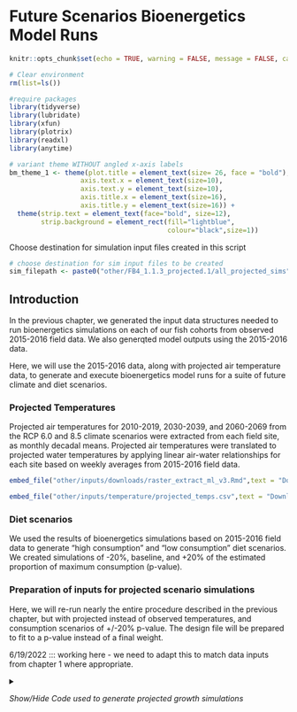 # Future Scenarios Bioenergetics Model Runs

```r
knitr::opts_chunk$set(echo = TRUE, warning = FALSE, message = FALSE, cache=TRUE, collapse=TRUE)
```

```r
# Clear environment
rm(list=ls())

#require packages
library(tidyverse)
library(lubridate)
library(xfun)
library(plotrix)
library(readxl)
library(anytime)

# variant theme WITHOUT angled x-axis labels
bm_theme_1 <- theme(plot.title = element_text(size= 26, face = "bold"),        # plot title
                  axis.text.x = element_text(size=10),
                  axis.text.y = element_text(size=10),                       # x axis text
                  axis.title.x = element_text(size=16),                      # x axis title
                  axis.title.y = element_text(size=16)) +                    # y axis title
  theme(strip.text = element_text(face="bold", size=12),
        strip.background = element_rect(fill="lightblue", 
                                        colour="black",size=1)) 

```

Choose destination for simulation input files created in this script
```r
# choose destination for sim input files to be created
sim_filepath <- paste0("other/FB4_1.1.3_projected.1/all_projected_sims")

```


## Introduction

In the previous chapter, we generated the input data structures needed to run bioenergetics simulations on each of our fish cohorts from observed 2015-2016 field data. We also generqted model outputs using the 2015-2016 data.

Here, we will use the 2015-2016 data, along with projected air temperature data, to generate and execute bioenergetics model runs for a suite of future climate and diet scenarios.

### Projected Temperatures

Projected air temperatures for 2010-2019, 2030-2039, and 2060-2069 from the RCP 6.0 and 8.5 climate scenarios were extracted from each field site, as monthly decadal means. Projected air temperatures were translated to projected water temperatures by applying linear air-water relationships for each site based on weekly averages from 2015-2016 field data.

```r
embed_file("other/inputs/downloads/raster_extract_ml_v3.Rmd",text = "Download draft of methods used to generate projected water temperatures")

```

```r
embed_file("other/inputs/temperature/projected_temps.csv",text = "Download projected air and water temperatures")
```


### Diet scenarios 

We used the results of bioenergetics simulations based on 2015-2016 field data to generate "high consumption" and "low consumption" diet scenarios. We created simulations of -20%, baseline, and +20% of the estimated proportion of maximum consumption (p-value).


### Preparation of inputs for projected scenario simulations

Here, we will re-run nearly the entire procedure described in the previous chapter, but with projected instead of observed temperatures, and consumption scenarios of +/-20% p-value. The design file will be prepared to fit to a p-value instead of a final weight.

6/19/2022 ::: working here - we need to adapt this to match data inputs from chapter 1 where appropriate.

<details>

<summary>

*Show/Hide Code used to generate projected growth simulations*

</summary>


<br>

Choose destination for simulation input files created in this script
```r
# choose destination for sim input files to be created
sim_filepath <- "kenai_juv_salmon_growth_analyses/other/FB4_1.1.3_projected"

```


#### Temperature

Import projected daily mean temperatures for each site/year from google sheet output of "air_water_temps.Rmd"

```r

# 6/19/2022 - from a coding standpoint, re-running all this old code is an atrocious choice. Proceeding as such due to time constraints.


# import daily mean site temperatures
## we will use this structure to match to our projected temps, removing 2015-2016 temperatures later
daily_mean_temps <- read.csv("other/inputs/temperature/observed_water_temp/daily_temp_metrics.csv") %>%
  select(Stream_Name,Site,year,Date,doy,daily_avg_temp) %>% 
  rename(site = Site) %>%
  transform(year = as.factor(year)) %>%
  mutate(month = month(Date)) 

# Projected temperatures are at scale of month/decade/site.  We need to get a projected temp associated w/ each SimDay in present-day sim structure.

# read in projected water temperatures
projected_temps <- read.csv("other/inputs/temperature/projected_temps.csv") %>%
  # remove unneeded columns
  select(-X,-proj_air_Temp_C,-sens_slope,-sens_int,-r_sq,-n_weeks) %>%
  # fix scenario name column
  transform(scenario = str_replace(scenario,"sres","")) %>%
  # select
  select(scenario,decade,month,Site,proj_h2o_Temp_C) %>%
  rename(site = Site) %>%
  # calculate decadal averages for each site/month
  group_by(scenario,decade,site,month) %>%
  summarise(proj_dec_h2o_Temp = mean(proj_h2o_Temp_C),
            h2o_se = std.error(proj_h2o_Temp_C, na.rm = T)) %>%
  mutate(scenario_period = paste0(scenario,"_",decade))


# join projected temperatures to dataframe used for present-day temps
daily_mean_temps <- left_join(daily_mean_temps,projected_temps,by = c("site","month")) %>%
  # replace present-day temperatures with future projected temperatures
  select(-daily_avg_temp) %>%
  select(scenario_period,Stream_Name,site,year,Date,doy,proj_dec_h2o_Temp) %>%
  rename(daily_avg_temp = proj_dec_h2o_Temp)

# temperature dataframe now contains daily inputs from projected/downsacaled temperatures!

# what is the final day with daily air temperature inputs common  to all sites among both years?
z <- daily_mean_temps %>%
  group_by(site,year) %>%
  summarise(min_date = min(Date),
            max_date = max(Date)) %>%
  ungroup() %>%
  summarise(max_mindate = max(min_date),
            min_maxdate = min(max_date))

# julian day with air tempeature inputs common to all sites among both years
yday(z$max_mindate)
yday(z$min_maxdate)

```

Day 232 (Aug 20th) is the latest date with air temperature inputs common to both years

<br>

#### Diet Inputs

For scenarios involving future projections, we will use the same wet masses of prey items calculated in the previous chapter (2015-2016 growth simulations). 


```r
# download wet mass of each prey item assigned to each fish
dir <- "other/outputs/fish_prey_wet_mass.csv"
diet <- read.csv(dir)
embed_file(dir,text = "Download full table of prey wet mass from each fish")
```

<br>

### Define scale of diet and growth input pooling/segregation

We will group fish growth simulation inputs at the space/time scale of:

-   Individual River (pool data among sites within each river)

-   Species (segregate Chinook vs coho)

-   Fish age (age 0 vs 1)


Diet data is pooled at the scale of spp, age, watershed.

For example, an individual cohort of fish could be "Beaver Creek Age 1 Coho" for each simulation (diet/climate)

<details>

<summary>

*Show/Hide Code*

</summary>

```r

#create sum of pooled prey DM for each prey category by fish species and sample event 
wm_sum_by_event <- diet %>%
  
  # choose level of diet input segregation here
  group_by(
    #year,
    #Hydrologic.Segment,
    #season,
    river,
    spp,
    PreyCategory_ED,
    age) %>%
  summarise(sum(wm_mg)) %>%
  rename(wm_sum =`sum(wm_mg)`) %>%
  spread(PreyCategory_ED,wm_sum) %>%
  rowwise() %>%
  # create column for summed dry mass of all prey categories
  mutate(wm_tot = sum(InvertTerrestrial,
                      InvertAquatic_AqOrigin,
                      InvertTerrestrial_AqOrigin,
                      FishEggs,    
                      SalmonEggs, 
                      na.rm = TRUE)) %>%
  mutate(FishEggs = FishEggs/wm_tot,
         # change prey quantities to relative proportions by category
         InvertAquatic_AqOrigin = InvertAquatic_AqOrigin/wm_tot,  
         InvertTerrestrial = InvertTerrestrial/wm_tot,
         InvertTerrestrial_AqOrigin = InvertTerrestrial_AqOrigin/wm_tot,
         SalmonEggs = SalmonEggs/wm_tot) %>%
  rename(Stream_Name = river) %>%
  select(-wm_tot) %>%
  # show only 3 decimal places
  mutate(across(where(is.numeric), round, 3))

```

</details>

<br>

```r
write.csv(wm_sum_by_event,"other/outputs/diet/wet_mass_diet_proportions.csv",row.names = F)

embed_file("other/outputs/diet/wet_mass_diet_proportions.csv",text = "Download wet mass diet proportions by prey category for each fish cohort.")
```

<br>


##### d.) Define temporal extents of simulations
```r
# Define temporal extents of proposed simulations

# NOTE 1/22/18: this code also exists as a script at "/Users/bmeyer/Google Drive/Thesis/R Analysis/Thesis Analyses R Project/Overall_scripts_2015_2016/sampling_periods.R".  Attempted to just source("\path") this script in to the markdown document but, 'source' function prevents knitting through markdown for some reason.  

# define locations of needed spreadsheets w/ diet data
SCTC2015 <- "other/inputs/diet_size_other/2015 EPSCoR SCTC.xlsx"
SCTC2016 <- "other/inputs/diet_size_other/2016_EPSCoR_Aquatic_Ecology_Database.xlsx"

############
#
# 2015
#
###########

#read in specific worksheet containing fishing data
effort2015 <- read_excel(SCTC2015, sheet ="B Fishing Data",skip=2) %>%
  #rename needed columns  
  rename(site.id=Site_ID,
         sample.event=Sample_Event) %>%
  
  #select desired columns
  select(site.id,Reach,River,sample.event,sample.event.num,deploy_dt,collect_dt) %>%
  
  #filter out blanks
  filter(!is.na(sample.event)) %>%
  
  # transform columns to desired classes
  transform(site.id=as.factor(site.id),
            sample.event=as.factor(sample.event),
            sample.event.num=as.factor(sample.event.num)) 


###################
#
# 2016
#
###################

#read in specific worksheet containing fishing data
effort2016 <- read_excel(SCTC2016, sheet = "B Fishing Data",skip=2) %>%
  
  #rename needed columns  
  rename(site.id=Site_ID,
         sample.event=Sample_Event) %>%
  
  #select desired columns
  select(site.id,Reach,River,sample.event,sample.event.num,deploy_dt,collect_dt) %>%
  
  #filter our blanks
  filter(!is.na(sample.event)) %>%
  
  # transform columns to desired classes
  transform(site.id=as.factor(site.id),
            sample.event=as.factor(sample.event),
            sample.event.num=as.factor(sample.event.num)) 


# bind 2015 & 2016 data; format datetimes
effort <- bind_rows(effort2015,effort2016) %>%
  transform(collect_dt = anytime(collect_dt),
            deploy_dt = anytime(deploy_dt)) %>%
  mutate(year = year(collect_dt)) %>%
  mutate(site = paste(Reach,River)) %>%
  filter(site != "Upper Ptarmigan Creek")

rm(effort2015,effort2016)
```

<br> HERE

B.) Simulation extents segregated by site
```r

# Define Temporal Extents of proposed simulations 

# "Simulation" temporal extent 
# Time period from first date of each season to first date of following season
## (for projected sims, earliest sample date between both years to latest sample date)

# prepare data to tibble form
sim_extents_by_site <- effort %>% 
  group_by(River,site, year,sample.event,sample.event.num) %>% 
  nest() %>% 
  mutate(season.start = map_dbl(data, ~min(.$deploy_dt)),
         season.end = map_dbl(data, ~min(.$deploy_dt))
         ) %>%
  transform(season.start = anytime(season.start),
            season.end = anytime(season.end)) %>%
  arrange(site,year,sample.event) 

# prepare data such that end of one season is beginning of next
t15 <- sim_extents_by_site %>% 
  filter(year == 2015) %>%
  mutate(season.end_x = lead(season.end)) %>%
  select(-season.end) %>%
  arrange(River,year,sample.event)

t16 <- sim_extents_by_site %>% 
  filter(year == 2016) %>%
  mutate(season.end_x = lead(season.end)) %>%
  select(-season.end) %>%
  arrange(River,year,sample.event)

# prepare data such that final season of each year has duration of 30 days.
# 2015 had 3 seasons, 2016 had 4 seasons.

t_end15 <- t15 %>%
  filter(sample.event.num == 3) %>%
  mutate(season.end = season.start + days(30)) %>%
  select(-season.end_x)

t_end16 <- t16 %>%
  filter(sample.event.num == 4) %>%
  mutate(season.end = season.start + days(30)) %>%
  select(-season.end_x)

t_end15_1 <- t15 %>%
  filter(sample.event.num != 3) %>%
  rename(season.end = season.end_x)

t_end16_1 <- t16 %>%
  filter(sample.event.num != 4) %>%
  rename(season.end = season.end_x) %>%
  filter(sample.event != "MPC-2016-3")

# NOTE: there was no 4th visit in 2016 to Middle Ptarmigan Creek due to logistical reasons and low CPUE.  Final season temporal extent is manually assigned here
mpc_2016_3 <- t16 %>%
  filter(sample.event == "MPC-2016-3") %>%
  select(-season.end_x) %>%
  mutate(season.end = season.start + days(30))

# final version of simulation extents
sim_extents_by_site <- bind_rows(t_end15_1,t_end15,t_end16_1,t_end16,mpc_2016_3) %>%
  rename(Stream_Name = River,
         sim.start = season.start,
         sim.end = season.end) %>%
  transform(year = as.factor(year)) %>%
  mutate(season = fct_recode(as.factor(sample.event.num), #code sampling events as seasons
                             "Early Summer"="1", 
                             "Mid-Summer" = "2",
                             "Late Summer" ="3",
                             "Fall" = "4")) %>%
  select(-data) %>%
  mutate(days = round(sim.end - sim.start))

# remove temporary objects
rm(t_end15,t_end15_1,t_end16,t_end16_1,mpc_2016_3)

# 6/4/19 edits: get duration of days from earliest to latest doy site visits
sim_extents_by_stream1 <- sim_extents_by_site %>%
  group_by(Stream_Name,site) %>%
  mutate(sim.start.doy = yday(sim.start),
         sim.end.doy = yday(sim.end)) %>%
  summarise(sim.start1 = min(sim.start.doy),
            sim.end1 = max(sim.end.doy)) %>%
  mutate(days = sim.end1 - sim.start1) %>%
  rename(sim.start = sim.start1,
         sim.end = sim.end1)

```

<br>

```r
# match temporal extent of simulated diet proportion data to simulation date if it exists. 
diet_prop_seasons <- left_join(wm_sum_by_event,sim_extents_by_stream1) %>%
  #select(-`<NA>`) %>%
  transform(days = as.double(days))

```

<br>

We want each sim to be the duration of earliest site visit a consistent end date, and for diet props to be the mean of all sample events for that drainage by spp/age.

```r

# extend diet props down length of season
# diet proportions are static throughout season for now, can consider other approaches later
sim_diet_days <- diet_prop_seasons[rep(seq_len(nrow(diet_prop_seasons)),diet_prop_seasons[,"days"]), ]

# add a row # ("SimDay") per row within each desired sim group, 
sim_diet_days <- sim_diet_days %>%
  mutate(sim_name = paste0(site,"_",
                           spp,"_",
                           "Age","_",
                           age)) %>%
  group_by(sim_name) %>%
  mutate(SimDay = row_number()) 

```

<br>



```r
# In the following chapter, we will need a way to match up the generic sim temporal extent data (Day 1 --> Day Y) with the actual julian days (Day X --> Day Y). Here we will export such a csv table for later use.

sim_days_tbl <- sim_diet_days %>%
  select(sim.start,sim.end,sim_name,SimDay)
write.csv(sim_days_tbl,"other/outputs/sim_days_tbl.csv", row.names = F)

```




```r
# join daily mean temperatures with diet proportions

# 1.) create sim_diet_days object with identical diet props for each iteration of scenario_decade

sim_diet_days_2030_rcp60 <- sim_diet_days %>%
  mutate(scenario_period = "rcp60_2030_2039")

sim_diet_days_2030_rcp85 <- sim_diet_days %>%
  mutate(scenario_period = "rcp85_2030_2039")

sim_diet_days_2060_rcp60 <- sim_diet_days %>%
  mutate(scenario_period = "rcp60_2060_2069")

sim_diet_days_2060_rcp85 <- sim_diet_days %>%
  mutate(scenario_period = "rcp85_2060_2069")

sim_diet_days_2010_rcp60 <- sim_diet_days %>%
  mutate(scenario_period = "rcp60_2010_2019")

sim_diet_days_2010_rcp85 <- sim_diet_days %>%
  mutate(scenario_period = "rcp85_2010_2019")

sim_diet_days <- bind_rows(sim_diet_days_2030_rcp60,
               sim_diet_days_2030_rcp85,
               sim_diet_days_2060_rcp60,
               sim_diet_days_2060_rcp85,
               sim_diet_days_2010_rcp60,
               sim_diet_days_2010_rcp85) %>%
  # create doy column
  mutate(doy = sim.start + SimDay)


# we only need one year of the dataframe "daily_mean_temps"
daily_mean_temps <- daily_mean_temps %>%
  mutate(year = year(Date)) %>%
  filter(year == 2016) %>%
  select(-year) %>%
  mutate_all(funs(str_replace(., "_2010", "_2010_2019"))) %>%
  mutate_all(funs(str_replace(., "_2030", "_2030_2039"))) %>%
  mutate_all(funs(str_replace(., "_2060", "_2060_2069"))) %>%
  transform(doy = as.numeric(doy))


```




```r

# join downscaled/projected temps to diet data frame

## first: prepare projected temperatures to be joined by MONTH instead of day, so that temporal extent of temps and diet data can match
daily_mean_temps %<>%
  mutate(month = month(Date)) %>%
  select(-Date,-doy) %>%
  distinct()

## next: prep sim_diet_days to be joined to projected temps by month
## we need sim_diet_days to retain a date so we can extract a month
## create month column
library(magrittr)

sim_diet_days %<>%
  mutate(date = as.Date(doy,origin = as.Date("2015-01-01")),
         month = month(date),
         doy = yday(date)) %>%
  select(-doy,-date)

## join diet data and projected temp data
sim_diet_days  <- left_join(sim_diet_days,daily_mean_temps, by=c("site",
                                                                 "scenario_period",
                                                                 "month",
                                                                 "Stream_Name")) %>%
  rename(avg_temp = daily_avg_temp) %>%
  # eliminate instances where paired diet data does not exist with temp data
  filter(!is.na(avg_temp))

# remove extraneous dfs
rm(sim_diet_days_2030_rcp60, sim_diet_days_2030_rcp85, sim_diet_days_2060_rcp60, sim_diet_days_2060_rcp85, sim_diet_days_2010_rcp60, sim_diet_days_2010_rcp85)

```


On 6/24/2022 when attempting to use FB4 v1.1.3 to run projected simulations, the app will not proceed after simulation #18. The reason appears to be that within some main input folders, there is a mismatch between the extent of diet sim data and temp sim data. We want to get these two temporal extents to match... 

These instances occur because in some cases observed water/air temp data did not extend in to late summer, whereas projected data can.

Modified/resolved 6/24/2022, joined diet to data by month instead of day.

```r
# export table of diet proportions for each cohort for table 2 in ms
diet_prop_tbl <- sim_diet_days %>%
  ungroup() %>%
  filter(age != 2) %>%
  select(Stream_Name,spp,age,
         FishEggs,InvertAquatic_AqOrigin,
         InvertTerrestrial,InvertTerrestrial_AqOrigin,
         SalmonEggs) %>%
  distinct()

# export table
write.csv(diet_prop_tbl,"other/outputs/diet_props_tbl2.csv",row.names = F)
```

<br>



```r

 # arrange and rename columns to format identical as in "InputFileTemplate" for bioenergetics modeling
sim_diet_days <- sim_diet_days %>%
  rename(diet1 = FishEggs,
         diet2 = InvertAquatic_AqOrigin,
         diet3 = InvertTerrestrial,
         diet4 = InvertTerrestrial_AqOrigin,
         diet5 = SalmonEggs,
         Temp = avg_temp) %>%
  # add in blank columns 7-10 to match InputFileTemplate format
  mutate(diet6 = 0,
         diet7 = 0,
         diet8 = 0,
         diet9 = 0,
         diet10 = 0) %>%
  # select desired columns  
  select(SimDay,Temp,
         contains("Diet"),
         sim_name,spp,scenario_period) %>%
  # ensure that list of dataframes and list of dataframe names match up order in next step
  arrange(sim_name) %>%
  # round decimals to two digits
  mutate_if(is.numeric, funs(round(., 1))) %>%
  # filter out simulation days with no temperature data; trim lengths of sims to days w/ sims
  filter(!is.na(Temp)) 
  
#replace all NA's with 0's
sim_diet_days[is.na(sim_diet_days)] <- 0

# eliminate simulations where diet inputs are all zeros (not possible to run a simulation)
# a.) create dataframe that conatins sim names with zero diet content
#zero_sims <- sim_diet_days %>%
# select(-spp) %>%
#  group_by(sim_name) %>% 
#  #summarise_each(funs(sum)) %>%
#  # sum across columns with diet proportions
#  mutate(sum = select(diet1,diet2) %>% apply(1, sum, na.rm=TRUE))
#  mutate(diet_prop_sum = rowSums(diet1,diet2,diet3,diet4,diet5,diet6,diet7,diet8,diet9,diet10, na.rm = T)) %>%
#  select(sim_name, diet_prop_sum) %>%
  # filter to create dataframe of simulations with zero diet content
#  filter(diet_prop_sum == 0)



# export names of simulations with zero diet mass to google sheet for later reference

# code below hastagged out b/c there are already no samples included w/ zero diet mass

## remove any existing googlesheet resulting from previous runs of this script
#zero_sims_gs <- gs_title("zero_diet_mass_sims")
#gs_delete(zero_sims_gs)
## write new sheet with data
#gs_new("zero_diet_mass_sims", input = zero_sims)

# b.) use above table to remove simulatins with zero diet content
#sim_diet_days <- anti_join(sim_diet_days,zero_sims)

# correct SimDay assignment column...
sim_diet_days <- sim_diet_days %>%
  select(-SimDay) %>%
  group_by(sim_name,scenario_period,spp) %>%
  mutate(SimDay = row_number()) %>%
  # arrange columns in desired order
    select(SimDay,Temp,diet1,diet2,diet3,diet4,diet5,diet6,diet7,diet8,diet9,diet10,sim_name,spp,scenario_period)

```

```r
# How many simulations included?
#(n_sims <- nrow(sim_size_inputs_list))

```
There are `r n_sims` distinct simulations included in bioenergetics modeling efforts.


Alter sim names to specify decade, scenario, and diet inputs of simulations
```r
# 
sim_diet_days <- sim_diet_days %>%
  ungroup() %>%
  mutate(sim_name = paste0(scenario_period,"_",sim_name)) %>%
  select(-scenario_period) 

```


<br> working down from here

a.) water temperature csv file export prep

```r

# export water temperature csv files

## select desired variables
watertemps <- sim_diet_days %>%
  select(SimDay,Temp,sim_name,spp) %>%
  rename(day = SimDay,
         temperature = Temp) %>%
#recreate grouping variable
  group_by(sim_name)

# create individual dataframes for each species
watertemps_coho <- watertemps %>%
  filter(spp == "Coho") %>%
  select(-spp)

watertemps_chnk <- watertemps %>%
  filter(spp == "Chinook") %>%
  select(-spp)

# split up all data in to lists of individual simulations by year, river, species, age, and season
watertemps_list_coho <- split.data.frame(watertemps_coho, watertemps_coho$sim_name)
watertemps_list_chnk <- split.data.frame(watertemps_chnk, watertemps_chnk$sim_name)

# remove column containing name of simulation from all objects in list
watertemps_list_coho <- lapply(watertemps_list_coho, function(x) x[!(names(x) %in% c("sim_name"))])
watertemps_list_chnk <- lapply(watertemps_list_chnk, function(x) x[!(names(x) %in% c("sim_name"))])

```

<br>

b.) diet proportion csv file export prep
```r

# export diet proportion csv files

## select desired variables
dietprops <- sim_diet_days %>%
  select(-Temp) %>%
  rename(day = SimDay) %>%
#recreate grouping variable
  group_by(sim_name)

# create individual dataframes for each species
dietprops_coho <- dietprops %>%
  filter(spp == "Coho") %>%
  select(-spp)

dietprops_chnk <- dietprops %>%
  filter(spp == "Chinook") %>%
  select(-spp)

# split up all data in to lists of individual simulations by year, river, species, age, and season
dietprops_list_coho <- split.data.frame(dietprops_coho, dietprops_coho$sim_name)
dietprops_list_chnk <- split.data.frame(dietprops_chnk, dietprops_chnk$sim_name)

# remove column containing name of simulation from all objects in list
dietprops_list_coho <- lapply(dietprops_list_coho, function(x) x[!(names(x) %in% c("sim_name"))])
dietprops_list_chnk <- lapply(dietprops_list_chnk, function(x) x[!(names(x) %in% c("sim_name"))])

```

<br>

```r
sim_filepath <- "other/FB4_1.1.3_projected.1/all_projected_sims"

# eliminate overall existing directory and contents if applicable
unlink(sim_filepath, recursive = T)

# create overall directory destination for input files
dir.create(sim_filepath)

# name directory paths
chnk_dir <- paste0(sim_filepath,"/","chnk","/")
coho_dir <- paste0(sim_filepath,"/","coho","/")

# create directory destinations for input files
dir.create(chnk_dir)
dir.create(coho_dir)

```

<br>

# export chinook diet proportions to csv files
```r

# get names of all simulations in a list
dietprops_names_chnk <- dietprops_chnk %>%
  select(sim_name) %>%
  distinct()
dietprops_names_chnk <- as.list(dietprops_names_chnk)

# create sub-directory for each simulation
## get simulation names
### chinook
dietprops_names_chnk <- as.data.frame(dietprops_names_chnk) %>%
  mutate(folder_dir = paste0(chnk_dir,sim_name),
         diet_csv_dir1 = paste0(chnk_dir,"Diet_prop_",sim_name,".csv"), 
         diet_csv_dir2 = paste0(folder_dir,"/","Diet_prop_",sim_name,".csv"),
         diet_csv_dir3 = paste0(folder_dir,"/","Diet_prop",".csv"))

# create individual folders named after each simulation
Map(dir.create,
    dietprops_names_chnk$folder_dir)

# write diet proportion csv files
mapply(write.table,row.names = F, sep=",",
       dietprops_list_chnk, file = paste0(chnk_dir,"Diet_prop","_", names(dietprops_list_chnk),".csv"))

# move output files from chnk directory to individual simulation folders
Map(file.rename,
    from = dietprops_names_chnk$diet_csv_dir1,
    to = dietprops_names_chnk$diet_csv_dir2)

# rename each diet proportion csv file as "Diet_prop" to prepare for input to FB4
Map(file.rename,
    from = dietprops_names_chnk$diet_csv_dir2,
    to = dietprops_names_chnk$diet_csv_dir3)

# results: "Diet_prop.csv" exists in a named folder for each simulation

```

<br>

# export chinook temperature data to csv files
```r

# get names of all simulations in a list
watertemps_names_chnk <- watertemps_chnk %>%
  select(sim_name) %>%
  distinct()
watertemps_names_chnk <- as.list(watertemps_names_chnk)

# create sub-directory for each simulation
## get simulation names
### chinook
watertemps_names_chnk <- as.data.frame(watertemps_names_chnk) %>%
  mutate(folder_dir = paste0(chnk_dir,sim_name),
         diet_csv_dir1 = paste0(chnk_dir,"Temperature_",sim_name,".csv"), 
         diet_csv_dir2 = paste0(folder_dir,"/","Temperature_",sim_name,".csv"),
         diet_csv_dir3 = paste0(folder_dir,"/","Temperature",".csv"))

# create individual folders named after each simulation
Map(dir.create,
    watertemps_names_chnk$folder_dir)

# write temperature csv files
mapply(write.table,row.names = F, sep=",",
       watertemps_list_chnk, file = paste0(chnk_dir,"Temperature","_", names(watertemps_list_chnk),".csv"))

# move output files from chnk directory to individual simulation folders
Map(file.rename,
    from = watertemps_names_chnk$diet_csv_dir1,
    to = watertemps_names_chnk$diet_csv_dir2)

# rename each diet proportion csv file as "Diet_prop" to prepare for input to FB4
Map(file.rename,
    from = watertemps_names_chnk$diet_csv_dir2,
    to = watertemps_names_chnk$diet_csv_dir3)

# results: "Temperature.csv" exists in a named folder for each simulation

```

<br>

# export coho diet proportions to csv files
```r

# get names of all simulations in a list
dietprops_names_coho <- dietprops_coho %>%
  select(sim_name) %>%
  distinct()
dietprops_names_coho <- as.list(dietprops_names_coho)

# create sub-directory for each simulation
## get simulation names
dietprops_names_coho <- as.data.frame(dietprops_names_coho) %>%
  mutate(folder_dir = paste0(coho_dir,sim_name),
         diet_csv_dir1 = paste0(coho_dir,"Diet_prop_",sim_name,".csv"), 
         diet_csv_dir2 = paste0(folder_dir,"/","Diet_prop_",sim_name,".csv"),
         diet_csv_dir3 = paste0(folder_dir,"/","Diet_prop",".csv"))

# create individual folders named after each simulation
Map(dir.create,
    dietprops_names_coho$folder_dir)

# write diet proportion csv files
mapply(write.table,row.names = F, sep=",",
       dietprops_list_coho, file = paste0(coho_dir,"Diet_prop","_", names(dietprops_list_coho),".csv"))

# move output files from coho directory to individual simulation folders
Map(file.rename,
    from = dietprops_names_coho$diet_csv_dir1,
    to = dietprops_names_coho$diet_csv_dir2)

# rename each diet proportion csv file as "Diet_prop" to prepare for input to FB4
Map(file.rename,
    from = dietprops_names_coho$diet_csv_dir2,
    to = dietprops_names_coho$diet_csv_dir3)

# results: "Diet_prop.csv" exists in a named folder for each simulation

```

<br>

# export coho temperature data to csv files
```r

# get names of all simulations in a list
watertemps_names_coho <- watertemps_coho %>%
  select(sim_name) %>%
  distinct()
watertemps_names_coho <- as.list(watertemps_names_coho)

# create sub-directory for each simulation
## get simulation names
watertemps_names_coho <- as.data.frame(watertemps_names_coho) %>%
  mutate(folder_dir = paste0(coho_dir,sim_name),
         diet_csv_dir1 = paste0(coho_dir,"Temperature_",sim_name,".csv"), 
         diet_csv_dir2 = paste0(folder_dir,"/","Temperature_",sim_name,".csv"),
         diet_csv_dir3 = paste0(folder_dir,"/","Temperature",".csv"))

# create individual folders named after each simulation
Map(dir.create,
    watertemps_names_coho$folder_dir)

# write diet proportion csv files
mapply(write.table,row.names = F, sep=",",
       watertemps_list_coho, file = paste0(coho_dir,"Temperature","_", names(watertemps_list_coho),".csv"))

# move output files from coho directory to individual simulation folders
Map(file.rename,
    from = watertemps_names_coho$diet_csv_dir1,
    to = watertemps_names_coho$diet_csv_dir2)

# rename each diet proportion csv file as "Diet_prop" to prepare for input to FB4
Map(file.rename,
    from = watertemps_names_coho$diet_csv_dir2,
    to = watertemps_names_coho$diet_csv_dir3)

# results: "Temperature.csv" exists in a named folder for each simulation

```

<br>

Final outcome so far: diet proportions and water temperature at scale of year/site/spp/age by day w/ water temp, stored in local directory named after the simulation

<br>

Task: include the other (constant) files necessary in each folder as is found in each "Main Inputs" folder for FB4:

-Indigestable_Prey.csv
-Pred_E.csv
-Prey_E.csv

These values remain constant for all simulations.

```r
# write the three constant Main Input files to local directory folder

## Indigestible prey
day <- c(1,365)
diet1 <- .03
diet2 <- .17
diet3 <- .17
diet4 <- .17
diet5 <-  .03 
diet6 <- 0
diet7 <- 0
diet8 <- 0 
diet9 <- 0
diet10 <- 0

# collate to data frame
Indigestible_Prey <- data.frame(day,diet1,diet2,diet3,diet4,diet5,
                                diet6,diet7,diet8,diet9,diet10)

# write file
dir_projected_main_inputs <- "other/FB4_1.1.3_projected.1/projected_main_inputs/"
unlink(dir_projected_main_inputs, recursive = T)
dir.create(dir_projected_main_inputs)
write.csv(Indigestible_Prey, paste0(dir_projected_main_inputs,"Indigestible_Prey.csv"), row.names = F)

  
## Pred_E.csv
predator <- 5000
# collate to data frame
Pred_E <- data.frame(day,predator)
# write file
write.csv(Pred_E, paste0(dir_projected_main_inputs,"Pred_E.csv"), row.names = F)


## Prey_E.csv
### see googlesheet "EPSCoR_SCTC_Prey_Energy_Densities"
diet1 <- 5235 # FishEggs
diet2 <- 3365 # InvertAquatic_AqOrigin
diet3 <- 5250 # InvertTerrestrial
diet4 <- 4225 # InvertTerrestrial_AqOrigin
diet5 <- 9000 # SalmonEggs
diet6 <- 0
diet7 <- 0
diet8 <- 0
diet9 <- 0
diet10 <- 0
  
Prey_E <- data.frame(day,diet1,diet2,diet3,diet4,diet5,
                     diet6,diet7,diet8,diet9,diet10)

write.csv(Prey_E, paste0(dir_projected_main_inputs,"Prey_E.csv"), row.names = F)

```


<br>

Approach: same as other csv exports; create list of dataframes and use mapply to export to folder of each individual simulation's folder

# chinook 

Indigestible_Prey.csv
```r
# get master copy file directory for indigestible prey
ip_dir <- "other/FB4_1.1.3_projected.1/projected_main_inputs/Indigestible_Prey.csv"

# Get list of folders in directory destination
z <- as.data.frame(list.dirs(path = chnk_dir)) 
z <- as.data.frame(z[-1, ], drop = F) 
colnames(z) <- "sim_dir"
z <- z %>%
  mutate(simx = str_replace(z$sim_dir,"//","/")) %>%
  select(-sim_dir) %>%
  mutate(sim_dir = paste0(simx,"/","Indigestible_Prey",".csv")) %>%
  select(-simx)
  
# write same csv file to all simulation sub-folders
Map(file.copy,
    from = ip_dir,
    to = z$sim_dir,
    overwrite = T)
  
```

<br>

Pred_E csv file export

# chinook Pred_E.csv
```r
# get master copy file directory for indigestible prey
pe_dir <- "other/FB4_1.1.3_projected.1/projected_main_inputs/Pred_E.csv"

# Get list of folders in directory destination
z <- as.data.frame(list.dirs(path = chnk_dir)) 
z <- as.data.frame(z[-1, ], drop = F) 
colnames(z) <- "sim_dir"
z <- z %>%
  mutate(simx = str_replace(z$sim_dir,"//","/")) %>%
  select(-sim_dir) %>%
  mutate(sim_dir = paste0(simx,"/","Pred_E",".csv")) %>%
  select(-simx)
  
# write same csv file to all simulation sub-folders
Map(file.copy,
    from = pe_dir,
    to = z$sim_dir,
    overwrite = T)
  
```

<br>

Prey_E export

# chinook Prey_E.csv
```r
# get master copy file directory for indigestible prey
prey_dir <- "other/FB4_1.1.3_projected.1/projected_main_inputs/Prey_E.csv"

# Get list of folders in directory destination
z <- as.data.frame(list.dirs(path = chnk_dir)) 
z <- as.data.frame(z[-1, ], drop = F) 
colnames(z) <- "sim_dir"
z <- z %>%
  mutate(simx = str_replace(z$sim_dir,"//","/")) %>%
  select(-sim_dir) %>%
  mutate(sim_dir = paste0(simx,"/","Prey_E",".csv")) %>%
  select(-simx)
  
# write same csv file to all simulation sub-folders
Map(file.copy,
    from = prey_dir,
    to = z$sim_dir,
    overwrite = T)
  
```


<br>

# coho 

Indigestible_Prey.csv
```r
# get master copy file directory for indigestible prey
#ip_dir <- already made

# Get list of folders in directory destination
z <- as.data.frame(list.dirs(path = coho_dir)) 
z <- as.data.frame(z[-1, ], drop = F) 
colnames(z) <- "sim_dir"
z <- z %>%
  mutate(simx = str_replace(z$sim_dir,"//","/")) %>%
  select(-sim_dir) %>%
  mutate(sim_dir = paste0(simx,"/","Indigestible_Prey",".csv")) %>%
  select(-simx)
  
# write same csv file to all simulation sub-folders
Map(file.copy,
    from = ip_dir,
    to = z$sim_dir,
    overwrite = T)
  
```

<br>

Pred_E csv file export

# coho Pred_E.csv
```r
# get master copy file directory for indigestible prey
#pe_dir <- already exists

# Get list of folders in directory destination
z <- as.data.frame(list.dirs(path = coho_dir)) 
z <- as.data.frame(z[-1, ], drop = F) 
colnames(z) <- "sim_dir"
z <- z %>%
  mutate(simx = str_replace(z$sim_dir,"//","/")) %>%
  select(-sim_dir) %>%
  mutate(sim_dir = paste0(simx,"/","Pred_E",".csv")) %>%
  select(-simx)
  
# write same csv file to all simulation sub-folders
Map(file.copy,
    from = pe_dir,
    to = z$sim_dir,
    overwrite = T)
  
```

<br>

Prey_E export

# coho Prey_E.csv
```r
# get master copy file directory for indigestible prey
#prey_dir <- already exists

# Get list of folders in directory destination
z <- as.data.frame(list.dirs(path = coho_dir)) 
z <- as.data.frame(z[-1, ], drop = F) 
colnames(z) <- "sim_dir"
z <- z %>%
  mutate(simx = str_replace(z$sim_dir,"//","/")) %>%
  select(-sim_dir) %>%
  mutate(sim_dir = paste0(simx,"/","Prey_E",".csv")) %>%
  select(-simx)
  
# write same csv file to all simulation sub-folders
Map(file.copy,
    from = prey_dir,
    to = z$sim_dir,
    overwrite = T)
  
```

<br>

Prep Initial settings single csv file for intake into Fishbioenergetics 4.1

All input files are exported to local directory at the scale of site/spp/age.  We now want to create a file of all simulations to be performed.  This will include a set fit to the mean and +/- 20% the Cmax value associated with this site/spp/age

<br>

Note: if we are going to use diet proportion inputs grouped within a watershed for projected sims, we should use that same scale of input for the 2015-2016 sims too to obtain Cmax values.  Done 7/5/19.



-Fit simulations to Cmax value for each site
a.) using mean/min/max consumption from empirical sims
b.) using mean 20% +/- Cmax values from empirical sims


<br>

b.) sim inputs for mean and  20% +/- consumption values, NEW PARAMETERS
```r
library(janitor)

# from manuscript: "Future salmon growth was projected from May 26th to Sept 4th. The start date was the earliest day of available fish weight data common to all sites and fieldwork years and the end date was calculated as the earliest final fish sampling event (August 6th) plus an additional 30 days to include the remaining summer season. Starting weight for each scenario simulation was the mean weight (either observed or linearly interpolated) on May 26th from the simulations of current conditions."

# import results (p-values) from 2015-2016 bioenerg output
fb4_2015_2016_output_dir <- "other/FB4_1.1.3_2015_2016.1/FB4_2015_2016_models_new_parameters.csv"

# prep
cmax_stats_pct <- read.csv(fb4_2015_2016_output_dir) %>%
  clean_names() %>%
  # mutate sim name
  rename(Simulation = run_name) %>%
  separate(Simulation, into = c("year","season","site","spp","e","age"),sep = "_") %>%
  separate(site, into = c("reach","river1","river2"), remove = F) %>%
  mutate(Stream_Name = paste(river1,river2)) %>%
  # retain needed columns
  select(spp,age,year,season,site,reach,initial_w,p_value,Stream_Name)


## calculate duration between start and end doy
min_sim_date <- yday(ymd("2015-05-26"))
max_sim_date <- yday(ymd("2015-09-04"))
sim_duration <- max_sim_date - min_sim_date

## calculate mean p-val by watershed, spp, age
mean_pvals <- cmax_stats_pct %>%
  group_by(Stream_Name,spp,age) %>%
  summarise(mean_pval = mean(p_value))

## calculate mean initial weight by age, spp, site
mean_start_w <- cmax_stats_pct %>%
  # choose whichever weight is earliest observation
  # wrong filter(season == "Early Summer") %>%
  # translate season to number n new column, and slice minimum observation, aw jeah
  mutate(season_num = case_when(
    season == "Early Summer" ~ 1,
    season == "Mid-Summer" ~ 2,
    season == "Late Summer" ~ 3,
    season == "Fall" ~ 4
  )) %>%
  group_by(Stream_Name,spp,age,site) %>%
  slice_min(season_num) %>%
 # if there are still multiple sites in the watershed, group/average them
  summarise(mean_init_w = mean(initial_w))

# join sim duration, mean p-vals, and start weights
init_file_dat <- left_join(mean_start_w,mean_pvals) %>%
  # retain mean p_val and calculate 20 % +/- consumption from each site, by site,spp,age
  mutate(`20plus_pval` = mean_pval*1.2,
         `20minus_pval` = mean_pval*0.8) %>%
  # reshape to long
  pivot_longer(cols = c("mean_pval","20plus_pval","20minus_pval")) %>%
  rename("consumption_scenario" = "name") %>%
  
  # specify simulation cohort
  mutate(Simulation = paste0(site,"_",spp,"_Age_",age))
  

# replicate inputs for all temperature scenarios, collate in to single dataframe
`2030_rcp60` <- init_file_dat %>%
  mutate(Simulation = paste0("rcp60","_","2030_2039","_",Simulation))
`2030_rcp85` <- init_file_dat %>%
  mutate(Simulation = paste0("rcp85","_","2030_2039","_",Simulation))
`2060_rcp60` <- init_file_dat %>%
  mutate(Simulation = paste0("rcp60","_","2060_2069","_",Simulation))
`2060_rcp85` <- init_file_dat %>%
  mutate(Simulation = paste0("rcp85","_","2060_2069","_",Simulation))
`2010_2019_rcp60` <- init_file_dat %>%
  mutate(Simulation = paste0("rcp60","_","2010_2019","_",Simulation))
`2010_2019_rcp85` <- init_file_dat %>%
  mutate(Simulation = paste0("rcp85","_","2010_2019","_",Simulation))
sim_size_inputs_FB4.1 <- bind_rows(`2030_rcp60`,
                                   `2030_rcp85`,
                                   `2060_rcp60`,
                                   `2060_rcp85`,
                                   `2010_2019_rcp60`,
                                   `2010_2019_rcp85`)  


# create design file

# 6/19/2022 --- first: we need to ensure that the "sim_size_inputs_v2" list of unique simulations matches the list of unique sims that we just used to generate main inputs

# get list of unique simulations for which main input files were generated
unique_sims <- data.frame(unique(sim_size_inputs_FB4.1$Simulation))
colnames(unique_sims) <- "sim"

# use the above list to subset list of length/weights for master simulation list file
#sim_size_inputs_FB4.1 <- read_excel("other/inputs/diet_size_other/sim_size_inputs_v2.xlsx",sheet = "lw_data") %>% inner_join(unique_sims)


# 6/19/2022 - there appears to still be a mismatch between the list of "main input" folder directories and the list of simulation names in the design file. Here we will work to diagnose where the mismatch lies, and rectify the two lists.


# Get list of folders in directory for each species
coho_dirs <- as.data.frame(list.dirs(path = "other/FB4_1.1.3_projected.1/all_projected_sims/coho"))
colnames(coho_dirs) <- "dir"
chnk_dirs <- as.data.frame(list.dirs(path = "other/FB4_1.1.3_projected.1/all_projected_sims/chnk"))
colnames(chnk_dirs) <- "dir"
folder_dirs <- bind_rows(coho_dirs,chnk_dirs) %>%
  clean_names() %>%
  separate(dir,sep = "/",into = c("a","b","c","d","sim")) %>%
  filter(!is.na(sim)) %>%
  select("sim") %>%
  rename("Simulation" = "sim")

# again, use the above list to subset list of length/weights for master simulation list file
sim_size_inputs_FB4.1 %<>% 
  inner_join(folder_dirs)


# create design input file for projected simulations, specifying these are results from NEW PARAMETERS (plumb & moffit 2015)
design_projected_new_parameters <- sim_size_inputs_FB4.1 %>%
  ungroup() %>%
  # mutate column with species abbreviations
  mutate(spp_v2 = case_when(
      spp == "Coho" ~ "coho",
      spp == "Chinook" ~ "chnk")) %>%
  mutate(
    NRun = row_number(),
    Run_Name = Simulation,
    Species_Num = case_when(
      spp == "Coho" ~ "22",
      spp == "Chinook" ~ "21"),
    Species_txt = case_when(
      spp == "Coho" ~ "Coho salmon (adult)",
      spp == "Chinook" ~ "Chinook salmon (adult)"),
    Initial_W = mean_init_w,
    fit.to = "p-value",
    fit.to.value = value,
    First_day = 1,
    Last_day = sim_duration,
    N_indiv = 1,
    Oxycal = 13560,
    calc.pop_mort = "FALSE",
    calc.spawn = "FALSE",
    calc.nut = "FALSE",
    calc.contaminant = "FALSE",
    Init_pred_conc = "NA",
    contam_eq = "NA",
    T_File = paste0("all_projected_sims/",spp_v2,"/",Run_Name,"/","Temperature.csv"),
    Diet_File = paste0("all_projected_sims/",spp_v2,"/",Run_Name,"/","Diet_prop.csv"),
    Prey_E_File = paste0("all_projected_sims/",spp_v2,"/",Run_Name,"/","Prey_E.csv"),
    Indigest_Prey_File = paste0("all_projected_sims/",spp_v2,"/",Run_Name,"/","Indigestible_Prey.csv"),
    Pred_E_File = paste0("all_projected_sims/",spp_v2,"/",Run_Name,"/","Pred_E.csv"),
    Mort_File = "NA",
    Reprod_File = "NA",
    Contam_Prey_C_File = "NA",
    Contam_assim_File = "NA",
    Contam_TE_File = "NA",
    Phos_Ae_File = "NA",
    Phos_Co_Pred_File = "NA",
    Phos_Co_Prey_File = "NA",
    Nit_Ae_File = "NA",
    Nit_Co_Pred_File = "NA",
    Nit_Co_Prey_File = "NA",
    FB4_Log_File = "FB4_projected_models.csv",
    .keep = "unused")

# rename simulations names to include info about diet scenarios
design_projected_new_parameters %<>%
  mutate(Run_Name = paste0(consumption_scenario,"_",Run_Name))


# select final column names for input file
# get all column names design file example
design_colnames <- read.csv("other/FB4_1.1.3_2015_2016.1/FB4_Design_Bluegill_1.csv") %>% colnames()

# select from subset of column in example input template
 design_projected_new_parameters %<>%
   ungroup() %>%
  select(one_of(design_colnames))


## save input csv to local directory
# name directory location
input_csv_dir <- "other/FB4_1.1.3_projected.1/design_projected_new_parameters.csv"

# remove any previous output versions
file.remove(input_csv_dir)

# write new csv file
write.csv(design_projected_new_parameters, input_csv_dir, row.names = F)

# 6/19/2022 - app produces output in "FB4_projected_models.csv"
```

<br>

c.) sim inputs for mean and  20% +/- consumption values, OLD PARAMETERS
```r

# import results (p-values) from 2015-2016 bioenerg output
fb4_2015_2016_output_dir <- "other/FB4_1.1.3_2015_2016.1/FB4_2015_2016_models_old_parameters.csv"

# prep
cmax_stats_pct <- read.csv(fb4_2015_2016_output_dir) %>%
  clean_names() %>%
  # mutate sim name
  rename(Simulation = run_name) %>%
  separate(Simulation, into = c("year","season","site","spp","e","age"),sep = "_") %>%
  separate(site, into = c("reach","river1","river2"), remove = F) %>%
  mutate(Stream_Name = paste(river1,river2)) %>%
  # retain needed columns
  select(spp,age,year,season,site,reach,initial_w,p_value,Stream_Name)


## calculate mean p-val by watershed, spp, age
mean_pvals <- cmax_stats_pct %>%
  group_by(Stream_Name,spp,age) %>%
  summarise(mean_pval = mean(p_value))

## calculate mean initial weight by age, spp, site
mean_start_w <- cmax_stats_pct %>%
  # choose whichever weight is earliest observation
  # wrong filter(season == "Early Summer") %>%
  # translate season to number n new column, and slice minimum observation, aw jeah
  mutate(season_num = case_when(
    season == "Early Summer" ~ 1,
    season == "Mid-Summer" ~ 2,
    season == "Late Summer" ~ 3,
    season == "Fall" ~ 4
  )) %>%
  group_by(Stream_Name,spp,age,site) %>%
  slice_min(season_num) %>%
 # if there are still multiple sites in the watershed, group/average them
  summarise(mean_init_w = mean(initial_w))


# join sim duration, mean p-vals, and start weights
init_file_dat <- left_join(mean_start_w,mean_pvals) %>%
  # retain mean p_val and calculate 20 % +/- consumption from each site, by site,spp,age
  mutate(`20plus_pval` = mean_pval*1.2,
         `20minus_pval` = mean_pval*0.8) %>%
  # reshape to long
  pivot_longer(cols = c("mean_pval","20plus_pval","20minus_pval")) %>%
  rename("consumption_scenario" = "name") %>%
  
  # specify simulation cohort
  mutate(Simulation = paste0(site,"_",spp,"_Age_",age))
  

# replicate inputs for all temperature scenarios, collate in to single dataframe
`2030_rcp60` <- init_file_dat %>%
  mutate(Simulation = paste0("rcp60","_","2030_2039","_",Simulation))
`2030_rcp85` <- init_file_dat %>%
  mutate(Simulation = paste0("rcp85","_","2030_2039","_",Simulation))
`2060_rcp60` <- init_file_dat %>%
  mutate(Simulation = paste0("rcp60","_","2060_2069","_",Simulation))
`2060_rcp85` <- init_file_dat %>%
  mutate(Simulation = paste0("rcp85","_","2060_2069","_",Simulation))
`2010_2019_rcp60` <- init_file_dat %>%
  mutate(Simulation = paste0("rcp60","_","2010_2019","_",Simulation))
`2010_2019_rcp85` <- init_file_dat %>%
  mutate(Simulation = paste0("rcp85","_","2010_2019","_",Simulation))
sim_size_inputs_FB4.1 <- bind_rows(`2030_rcp60`,
                                   `2030_rcp85`,
                                   `2060_rcp60`,
                                   `2060_rcp85`,
                                   `2010_2019_rcp60`,
                                   `2010_2019_rcp85`)  


# create design file

# 6/19/2022 --- first: we need to ensure that the "sim_size_inputs_v2" list of unique simulations matches the list of unique sims that we just used to generate main inputs

# get list of unique simulations for which main input files were generated
unique_sims <- data.frame(unique(sim_size_inputs_FB4.1$Simulation))
colnames(unique_sims) <- "sim"

# use the above list to subset list of length/weights for master simulation list file
#sim_size_inputs_FB4.1 <- read_excel("other/inputs/diet_size_other/sim_size_inputs_v2.xlsx",sheet = "lw_data") %>% inner_join(unique_sims)


# 6/19/2022 - there appears to still be a mismatch between the list of "main input" folder directories and the list of simulation names in the design file. Here we will work to diagnose where the mismatch lies, and rectify the two lists.


# Get list of folders in directory for each species
coho_dirs <- as.data.frame(list.dirs(path = "other/FB4_1.1.3_projected.1/all_projected_sims/coho"))
colnames(coho_dirs) <- "dir"
chnk_dirs <- as.data.frame(list.dirs(path = "other/FB4_1.1.3_projected.1/all_projected_sims/chnk"))
colnames(chnk_dirs) <- "dir"
folder_dirs <- bind_rows(coho_dirs,chnk_dirs) %>%
  clean_names() %>%
  separate(dir,sep = "/",into = c("a","b","c","d","sim")) %>%
  filter(!is.na(sim)) %>%
  select("sim") %>%
  rename("Simulation" = "sim")

# again, use the above list to subset list of length/weights for master simulation list file
sim_size_inputs_FB4.1 %<>% 
  inner_join(folder_dirs)


# create design input file for projected simulations, specifying these are results from OLD PARAMETERS (stewart & ibarra 199?)
design_projected_old_parameters <- sim_size_inputs_FB4.1 %>%
  ungroup() %>%
  # mutate column with species abbreviations
  mutate(spp_v2 = case_when(
      spp == "Coho" ~ "coho",
      spp == "Chinook" ~ "chnk")) %>%
  mutate(
    NRun = row_number(),
    Run_Name = Simulation,
    Species_Num = case_when(
      spp == "Coho" ~ "22",
      spp == "Chinook" ~ "21"),
    Species_txt = case_when(
      spp == "Coho" ~ "Coho salmon (adult)",
      spp == "Chinook" ~ "Chinook salmon (adult)"),
    Initial_W = mean_init_w,
    fit.to = "p-value",
    fit.to.value = value,
    First_day = 1,
    Last_day = sim_duration,
    N_indiv = 1,
    Oxycal = 13560,
    calc.pop_mort = "FALSE",
    calc.spawn = "FALSE",
    calc.nut = "FALSE",
    calc.contaminant = "FALSE",
    Init_pred_conc = "NA",
    contam_eq = "NA",
    T_File = paste0("all_projected_sims/",spp_v2,"/",Run_Name,"/","Temperature.csv"),
    Diet_File = paste0("all_projected_sims/",spp_v2,"/",Run_Name,"/","Diet_prop.csv"),
    Prey_E_File = paste0("all_projected_sims/",spp_v2,"/",Run_Name,"/","Prey_E.csv"),
    Indigest_Prey_File = paste0("all_projected_sims/",spp_v2,"/",Run_Name,"/","Indigestible_Prey.csv"),
    Pred_E_File = paste0("all_projected_sims/",spp_v2,"/",Run_Name,"/","Pred_E.csv"),
    Mort_File = "NA",
    Reprod_File = "NA",
    Contam_Prey_C_File = "NA",
    Contam_assim_File = "NA",
    Contam_TE_File = "NA",
    Phos_Ae_File = "NA",
    Phos_Co_Pred_File = "NA",
    Phos_Co_Prey_File = "NA",
    Nit_Ae_File = "NA",
    Nit_Co_Pred_File = "NA",
    Nit_Co_Prey_File = "NA",
    FB4_Log_File = "FB4_projected_models.csv",
    .keep = "unused")

# rename simulations names to include info about diet scenarios
design_projected_old_parameters %<>%
  mutate(Run_Name = paste0(consumption_scenario,"_",Run_Name))

# select final column names for input file
# get all column names design file example
design_colnames <- read.csv("other/FB4_1.1.3_2015_2016.1/FB4_Design_Bluegill_1.csv") %>% colnames()

# select from subset of column in example input template
 design_projected_old_parameters %<>%
   ungroup() %>%
  select(one_of(design_colnames))


## save input csv to local directory
# name directory location
input_csv_dir <- "other/FB4_1.1.3_projected.1/design_projected_old_parameters.csv"

# remove any previous output versions
file.remove(input_csv_dir)

# write new csv file
write.csv(design_projected_old_parameters, input_csv_dir, row.names = F)

# 6/19/2022 - app produces output in "FB4_projected_models.csv"
```

final result: single input file for FB4.1 listing all the sims, including the % +/- the mean Cmax of each site/spp/age.



working here ::: adapting create_biol_input_v3.rmd from line 873 on down to this new script...


